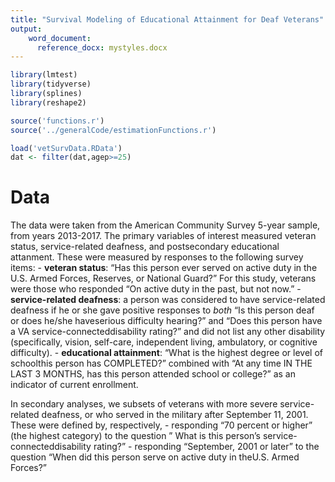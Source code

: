 ```yaml
---
title: "Survival Modeling of Educational Attainment for Deaf Veterans"
output:
    word_document:
      reference_docx: mystyles.docx
---
```


```r
library(lmtest)
library(tidyverse)
library(splines)
library(reshape2)

source('functions.r')
source('../generalCode/estimationFunctions.r')

load('vetSurvData.RData')
dat <- filter(dat,agep>=25)

```


# Data
The data were taken from the American Community Survey 5-year sample,
from years 2013-2017. The primary variables of interest measured
veteran status, service-related deafness, and postsecondary
educational attanment.
These were measured by responses to the following survey items:
- **veteran status**: "Has this person ever served on active duty in the
  U.S. Armed Forces, Reserves, or National Guard?" For this study,
  veterans were those who responded "On active duty in the past, but
  not now."
- **service-related deafness**: a person was considered to have
  service-related deafness if he or she gave positive
  responses to _both_ "Is this person deaf or does he/she
  haveserious difficulty hearing?" and "Does this person have a VA
  service-connecteddisability rating?" and did not list any other
  disability (specifically,
  vision, self-care, independent living, ambulatory, or cognitive
  difficulty).
- **educational attainment**: "What is the highest degree or level of
schoolthis person has COMPLETED?" combined with "At any time IN THE
LAST 3 MONTHS, has this person attended school or college?" as an
indicator of current enrollment.

In secondary analyses, we subsets of veterans with more severe
service-related deafness, or who served in the military after
September 11, 2001. These were defined by, respectively,
- responding "70 percent or higher" (the highest category) to the question "  What is this
  person’s service-connecteddisability rating?"
- responding "September, 2001 or later" to the question "When did this person serve on active duty in theU.S. Armed Forces?"

